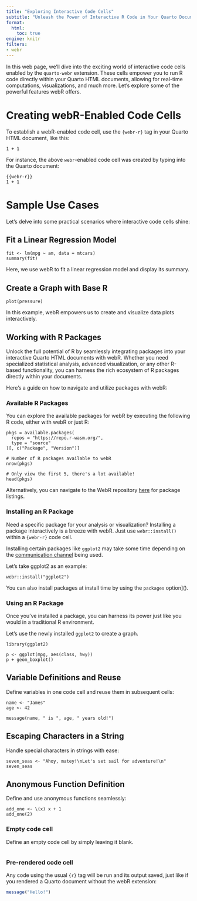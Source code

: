 ```yaml
---
title: "Exploring Interactive Code Cells"
subtitle: "Unleash the Power of Interactive R Code in Your Quarto Documents"
format: 
  html:
    toc: true
engine: knitr
filters:
- webr
---
```


In this web page, we'll dive into the exciting world of interactive code cells enabled by the `quarto-webr` extension. These cells empower you to run R code directly within your Quarto HTML documents, allowing for real-time computations, visualizations, and much more. Let's explore some of the powerful features webR offers.

# Creating webR-Enabled Code Cells

To establish a webR-enabled code cell, use the `{webr-r}` tag in your Quarto HTML document, like this:

```webr-r
1 + 1
```

For instance, the above `webr`-enabled code cell was created by typing into the Quarto document:

```quarto
{{webr-r}}
1 + 1
```

# Sample Use Cases

Let's delve into some practical scenarios where interactive code cells shine:

## Fit a Linear Regression Model

```webr-r
fit <- lm(mpg ~ am, data = mtcars)
summary(fit)
```

Here, we use webR to fit a linear regression model and display its summary.

## Create a Graph with Base R

```webr-r
plot(pressure)
```

In this example, webR empowers us to create and visualize data plots interactively.

## Working with R Packages

Unlock the full potential of R by seamlessly integrating packages into your interactive Quarto HTML documents with webR. 
Whether you need specialized statistical analysis, advanced visualization, or any other R-based functionality,
you can harness the rich ecosystem of R packages directly within your documents.

Here's a guide on how to navigate and utilize packages with webR:

### Available R Packages

You can explore the available packages for webR by executing the following R code, either with webR or just R:

```webr-r
pkgs = available.packages(
  repos = "https://repo.r-wasm.org/",
  type = "source"
)[, c("Package", "Version")]

# Number of R packages available to webR
nrow(pkgs)

# Only view the first 5, there's a lot available!
head(pkgs)
```

Alternatively, you can navigate to the WebR repository [here](https://github.com/r-wasm/webr-repo/blob/main/repo-packages) for package listings.

### Installing an R Package

Need a specific package for your analysis or visualization? Installing a package interactively is a breeze with webR. Just use `webr::install()` within a `{webr-r}` code cell. 

:::callout-note
Installing certain packages like `ggplot2` may take some time depending on the [communication channel](webr-channel-type.qmd) being used.
:::

Let's take ggplot2 as an example:

```webr-r
webr::install("ggplot2")
```

You can also install packages at install time by using the `packages` option]().

### Using an R Package

Once you've installed a package, you can harness its power just like you would in a traditional R environment. 

Let's use the newly installed `ggplot2` to create a graph.

```webr-r
library(ggplot2)

p <- ggplot(mpg, aes(class, hwy))
p + geom_boxplot()
```

## Variable Definitions and Reuse

Define variables in one code cell and reuse them in subsequent cells:

```webr-r
name <- "James"
age <- 42
```

```webr-r
message(name, " is ", age, " years old!")
```

## Escaping Characters in a String

Handle special characters in strings with ease:

```webr-r
seven_seas <- "Ahoy, matey!\nLet's set sail for adventure!\n"
seven_seas
```

## Anonymous Function Definition

Define and use anonymous functions seamlessly:

```webr-r
add_one <- \(x) x + 1
add_one(2)
```

### Empty code cell

Define an empty code cell by simply leaving it blank.

```webr-r

```

### Pre-rendered code cell

Any code using the usual `{r}` tag will be run and its output saved, just like if you rendered a Quarto document without the webR extension:

```r
message("Hello!")
```
